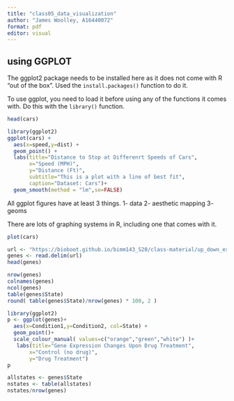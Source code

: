 ```yaml
---
title: "class05_data_visualization"
author: "James Woolley, A16440072"
format: pdf
editor: visual
---
```


## using GGPLOT

The ggplot2 package needs to be installed here as it does not come with R "out of the box". Used the `install.packages()` function to do it.

To use ggplot, you need to load it before using any of the functions it comes with. Do this with the `library()` function.
```r
head(cars)
```
```r
library(ggplot2)
ggplot(cars) +
  aes(x=speed,y=dist) +
  geom_point() +
  labs(title="Distance to Stop at Differenrt Speeds of Cars",
       x="Speed (MPH)",
       y="Distance (Ft)",
       subtitle="This is a plot with a line of best fit",
       caption="Dataset: Cars")+
  geom_smooth(method = "lm",se=FALSE)
```
All ggplot figures have at least 3 things. 1- data 2- aesthetic mapping 3- geoms

There are lots of graphing systems in R, including one that comes with it.
```r
plot(cars)
```

```r
url <- "https://bioboot.github.io/bimm143_S20/class-material/up_down_expression.txt"
genes <- read.delim(url)
head(genes)
```
```r
nrow(genes)
colnames(genes)
ncol(genes)
table(genes$State)
round( table(genes$State)/nrow(genes) * 100, 2 )
```
```r
library(ggplot2)
p <- ggplot(genes)+
  aes(x=Condition1,y=Condition2, col=State) +
  geom_point()+
  scale_colour_manual( values=c("orange","green","white") )+
   labs(title="Gene Expression Changes Upon Drug Treatment",
       x="Control (no drug)",
       y="Drug Treatment")
p
```



```r
allstates <- genes$State
nstates <- table(allstates)
nstates/nrow(genes)
```

